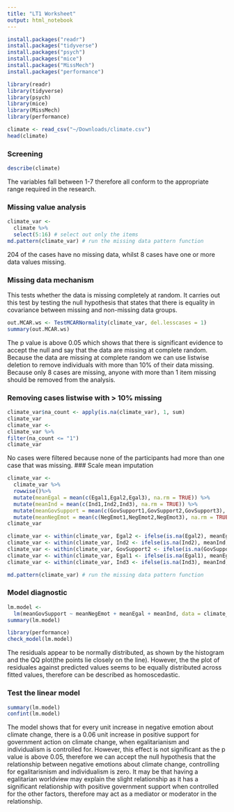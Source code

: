 ```yaml
---
title: "LT1 Worksheet"
output: html_notebook
---
```




```r
install.packages("readr")
install.packages("tidyverse")
install.packages("psych")
install.packages("mice")
install.packages("MissMech")
install.packages("performance")
```

```r
library(readr)
library(tidyverse)
library(psych)
library(mice)
library(MissMech)
library(performance)
```
```r
climate <- read_csv("~/Downloads/climate.csv")
head(climate)
```

### Screening 
```r
describe(climate)
```
The variables fall between 1-7 therefore all conform to the appropriate range required in the research. 


### Missing value analysis 
```r
climate_var <-
  climate %>%
  select(5:16) # select out only the items
md.pattern(climate_var) # run the missing data pattern function
```
204 of the cases have no missing data, whilst 8 cases have one or more data values missing. 

### Missing data mechanism 
This tests whether the data is missing completely at random. It carries out this test by testing the null hypothesis that states that there is equality in covariance between missing and non-missing data groups. 
```r
out.MCAR.ws <- TestMCARNormality(climate_var, del.lesscases = 1)
summary(out.MCAR.ws)
```
The p value is above 0.05 which shows that there is significant evidence to accept the null and say that the data are missing at complete random. Because the data are missing at complete random we can use listwise deletion to remove individuals with more than 10% of their data missing. Because only 8 cases are missing, anyone with more than 1 item missing should be removed from the analysis.


### Removing cases listwise with > 10% missing 
```r
climate_var$na_count <- apply(is.na(climate_var), 1, sum)
climate_var
climate_var <- 
climate_var %>% 
filter(na_count <= "1")
climate_var
```
No cases were filtered because none of the participants had more than one case that was missing. 
### Scale mean imputation 
```r
climate_var <-
  climate_var %>%
  rowwise()%>%
  mutate(meanEgal = mean(c(Egal1,Egal2,Egal3), na.rm = TRUE)) %>%
  mutate(meanInd = mean(c(Ind1,Ind2,Ind3), na.rm = TRUE)) %>%
  mutate(meanGovSupport = mean(c(GovSupport1,GovSupport2,GovSupport3), na.rm = TRUE)) %>%
  mutate(meanNegEmot = mean(c(NegEmot1,NegEmot2,NegEmot3), na.rm = TRUE))
climate_var
```


```r
climate_var <- within(climate_var, Egal2 <- ifelse(is.na(Egal2), meanEgal, Egal2))
climate_var <- within(climate_var, Ind2 <- ifelse(is.na(Ind2), meanInd, Ind2))
climate_var <- within(climate_var, GovSupport2 <- ifelse(is.na(GovSupport2), meanGovSupport, GovSupport2))
climate_var <- within(climate_var, Egal1 <- ifelse(is.na(Egal1), meanEgal, Egal1))
climate_var <- within(climate_var, Ind3 <- ifelse(is.na(Ind3), meanInd, Ind3))

```

```r
md.pattern(climate_var) # run the missing data pattern function
```

### Model diagnostic 
```r
lm.model <- 
  lm(meanGovSupport ~ meanNegEmot + meanEgal + meanInd, data = climate_var)
summary(lm.model)
```

```r
library(performance)
check_model(lm.model)
```
The residuals appear to be normally distributed, as shown by the histogram and the QQ plot(the points lie closely on the line). 
However, the the plot of residuales against predicted values seems to be equally distributed across fitted values, therefore can be described as homoscedastic. 



### Test the linear model 
```r
summary(lm.model)
confint(lm.model)
```
The model shows that for every unit increase in negative emotion about climate change, there is a 0.06 unit increase in positive support for government action on climate change, when egalitarianism and individualism is controlled for. However, this effect is not significant as the p value is above 0.05, therefore we can accept the null hypothesis that the relationship between negative emotions about climate change, controlling for egalitarisnism and individualism is zero. It may be that having a egalitarian worldview may explain the slight relationship as it has a significant relationship with positive government support when controlled for the other factors, therefore may act as a mediator or moderator in the relationship.  
